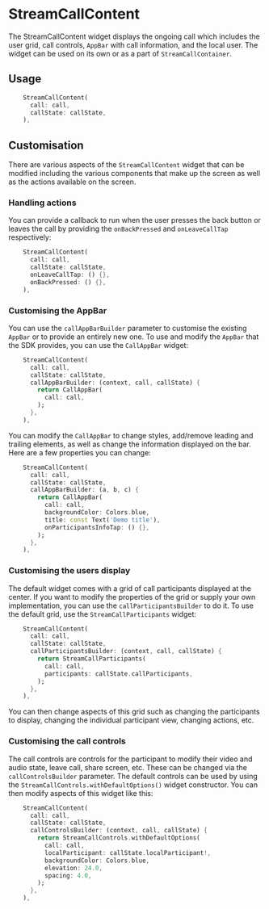# StreamCallContent

The StreamCallContent widget displays the ongoing call which includes the user grid, call controls,
`AppBar` with call information, and the local user. The widget can be used on its own or as a part of
`StreamCallContainer`.

## Usage

```dart
    StreamCallContent(
      call: call,
      callState: callState,
    ),
```

## Customisation

There are various aspects of the `StreamCallContent` widget that can be modified including the various
components that make up the screen as well as the actions available on the screen.

### Handling actions

You can provide a callback to run when the user presses the back button or leaves the call by providing
the `onBackPressed` and `onLeaveCallTap` respectively:

```dart
    StreamCallContent(
      call: call,
      callState: callState,
      onLeaveCallTap: () {},
      onBackPressed: () {},
    ),
```

### Customising the AppBar

You can use the `callAppBarBuilder` parameter to customise the existing `AppBar` or to provide an entirely
new one. To use and modify the `AppBar` that the SDK provides, you can use the `CallAppBar` widget:

```dart
    StreamCallContent(
      call: call,
      callState: callState,
      callAppBarBuilder: (context, call, callState) {
        return CallAppBar(
          call: call,
        );
      },
    ),
```

You can modify the `CallAppBar` to change styles, add/remove leading and trailing elements, as well as
change the information displayed on the bar. Here are a few properties you can change:

```dart
    StreamCallContent(
      call: call,
      callState: callState,
      callAppBarBuilder: (a, b, c) {
        return CallAppBar(
          call: call,
          backgroundColor: Colors.blue,
          title: const Text('Demo title'),
          onParticipantsInfoTap: () {},
        );
      },
    ),
```

### Customising the users display

The default widget comes with a grid of call participants displayed at the center. If you want to modify
the properties of the grid or supply your own implementation, you can use the `callParticipantsBuilder` to
do it. To use the default grid, use the `StreamCallParticipants` widget:

```dart
    StreamCallContent(
      call: call,
      callState: callState,
      callParticipantsBuilder: (context, call, callState) {
        return StreamCallParticipants(
          call: call,
          participants: callState.callParticipants,
        );
      },
    ),
```

You can then change aspects of this grid such as changing the participants to display, changing the
individual participant view, changing actions, etc.

### Customising the call controls

The call controls are controls for the participant to modify their video and audio state, leave call,
share screen, etc. These can be changed via the `callControlsBuilder` parameter. The default controls
can be used by using the `StreamCallControls.withDefaultOptions()` widget constructor. You can then modify
aspects of this widget like this:

```dart
    StreamCallContent(
      call: call,
      callState: callState,
      callControlsBuilder: (context, call, callState) {
        return StreamCallControls.withDefaultOptions(
          call: call,
          localParticipant: callState.localParticipant!,
          backgroundColor: Colors.blue,
          elevation: 24.0,
          spacing: 4.0,
        );
      },
    ),
```

